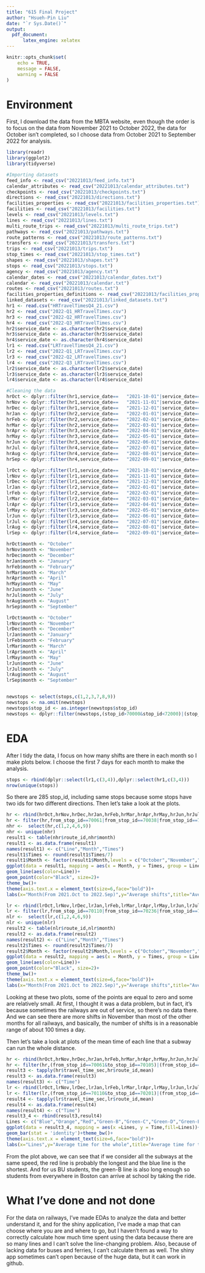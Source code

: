 ```yaml
---
title: "615 Final Project"
author: "Hsueh-Pin Liu"
date: "`r Sys.Date()`"
output: 
  pdf_document:
      latex_engine: xelatex
---
```


```r
knitr::opts_chunk$set(
	echo = TRUE,
	message = FALSE,
	warning = FALSE
)
```

# Environment

First, I download the data from the MBTA website, even though the order is to focus on the data from November 2021 to October 2022, the data for October isn’t completed, so I choose data from October 2021 to September 2022 for analysis.

```r
library(readr)
library(ggplot2)
library(tidyverse)
```

```r
#Importing datasets
feed_info <- read_csv("20221013/feed_info.txt")
calendar_attributes <- read_csv("20221013/calendar_attributes.txt")
checkpoints <- read_csv("20221013/checkpoints.txt")
directions <- read_csv("20221013/directions.txt")
facilities_properties <- read_csv("20221013/facilities_properties.txt")
facilities <- read_csv("20221013/facilities.txt")
levels <- read_csv("20221013/levels.txt")
lines <- read_csv("20221013/lines.txt")
multi_route_trips <- read_csv("20221013/multi_route_trips.txt")
pathways <- read_csv("20221013/pathways.txt")
route_patterns <- read_csv("20221013/route_patterns.txt")
transfers <- read_csv("20221013/transfers.txt")
trips <- read_csv("20221013/trips.txt")
stop_times <- read_csv("20221013/stop_times.txt")
shapes <- read_csv("20221013/shapes.txt")
stops <- read_csv("20221013/stops.txt")
agency <- read_csv("20221013/agency.txt")
calendar_dates <- read_csv("20221013/calendar_dates.txt")
calendar <- read_csv("20221013/calendar.txt")
routes <- read_csv("20221013/routes.txt")
facilities_properties_definitions <- read_csv("20221013/facilities_properties_definitions.txt")
linked_datasets <- read_csv("20221013/linked_datasets.txt")
hr1 <- read.csv("HRTravelTimesQ4_21.csv")
hr2 <- read_csv("2022-Q1_HRTravelTimes.csv")
hr3 <- read_csv("2022-Q2_HRTravelTimes.csv")
hr4 <- read_csv("2022-Q3_HRTravelTimes.csv")
hr2$service_date <- as.character(hr2$service_date)
hr3$service_date <- as.character(hr3$service_date)
hr4$service_date <- as.character(hr4$service_date)
lr1 <- read.csv("LRTravelTimesQ4_21.csv")
lr2 <- read_csv("2022-Q1_LRTravelTimes.csv")
lr3 <- read_csv("2022-Q2_LRTravelTimes.csv")
lr4 <- read_csv("2022-Q3_LRTravelTimes.csv")
lr2$service_date <- as.character(lr2$service_date)
lr3$service_date <- as.character(lr3$service_date)
lr4$service_date <- as.character(lr4$service_date)
```

```r
#Cleaning the data
hrOct <- dplyr::filter(hr1,service_date==	"2021-10-01"|service_date==	"2021-10-02"|service_date==	"2021-10-03"|service_date==	"2021-10-04"|service_date==	"2021-10-05"|service_date==	"2021-10-06"|service_date==	"2021-10-07")
hrNov <- dplyr::filter(hr1,service_date==	"2021-11-01"|service_date==	"2021-11-02"|service_date==	"2021-11-03"|service_date==	"2021-11-04"|service_date==	"2021-11-05"|service_date==	"2021-11-06"|service_date==	"2021-11-07")
hrDec <- dplyr::filter(hr1,service_date==	"2021-12-01"|service_date==	"2021-12-02"|service_date==	"2021-12-03"|service_date==	"2021-12-04"|service_date==	"2021-12-05"|service_date==	"2021-12-06"|service_date==	"2021-12-07")
hrJan <- dplyr::filter(hr2,service_date==	"2022-01-01"|service_date==	"2022-01-02"|service_date==	"2022-01-03"|service_date==	"2022-01-04"|service_date==	"2022-01-05"|service_date==	"2022-01-06"|service_date==	"2022-01-07")
hrFeb <- dplyr::filter(hr2,service_date==	"2022-02-01"|service_date==	"2022-02-02"|service_date==	"2022-02-03"|service_date==	"2022-02-04"|service_date==	"2022-02-05"|service_date==	"2022-02-06"|service_date==	"2022-02-07")
hrMar <- dplyr::filter(hr2,service_date==	"2022-03-01"|service_date==	"2022-03-02"|service_date==	"2022-03-03"|service_date==	"2022-03-04"|service_date==	"2022-03-05"|service_date==	"2022-03-06"|service_date==	"2022-03-07")
hrApr <- dplyr::filter(hr3,service_date==	"2022-04-01"|service_date==	"2022-04-02"|service_date==	"2022-04-03"|service_date==	"2022-04-04"|service_date==	"2022-04-05"|service_date==	"2022-04-06"|service_date==	"2022-04-07")
hrMay <- dplyr::filter(hr3,service_date==	"2022-05-01"|service_date==	"2022-05-02"|service_date==	"2022-05-03"|service_date==	"2022-05-04"|service_date==	"2022-05-05"|service_date==	"2022-05-06"|service_date==	"2022-05-07")
hrJun <- dplyr::filter(hr3,service_date==	"2022-06-01"|service_date==	"2022-06-02"|service_date==	"2022-06-03"|service_date==	"2022-06-04"|service_date==	"2022-06-05"|service_date==	"2022-06-06"|service_date==	"2022-06-07")
hrJul <- dplyr::filter(hr4,service_date==	"2022-07-01"|service_date==	"2022-07-02"|service_date==	"2022-07-03"|service_date==	"2022-07-04"|service_date==	"2022-07-05"|service_date==	"2022-07-06"|service_date==	"2022-07-07")
hrAug <- dplyr::filter(hr4,service_date==	"2022-08-01"|service_date==	"2022-08-02"|service_date==	"2022-08-03"|service_date==	"2022-08-04"|service_date==	"2022-08-05"|service_date==	"2022-08-06"|service_date==	"2022-08-07")
hrSep <- dplyr::filter(hr4,service_date==	"2022-09-01"|service_date==	"2022-09-02"|service_date==	"2022-09-03"|service_date==	"2022-09-04"|service_date==	"2022-09-05"|service_date==	"2022-09-06"|service_date==	"2022-09-07")

lrOct <- dplyr::filter(lr1,service_date==	"2021-10-01"|service_date==	"2021-10-02"|service_date==	"2021-10-03"|service_date==	"2021-10-04"|service_date==	"2021-10-05"|service_date==	"2021-10-06"|service_date==	"2021-10-07")
lrNov <- dplyr::filter(lr1,service_date==	"2021-11-01"|service_date==	"2021-11-02"|service_date==	"2021-11-03"|service_date==	"2021-11-04"|service_date==	"2021-11-05"|service_date==	"2021-11-06"|service_date==	"2021-11-07")
lrDec <- dplyr::filter(lr1,service_date==	"2021-12-01"|service_date==	"2021-12-02"|service_date==	"2021-12-03"|service_date==	"2021-12-04"|service_date==	"2021-12-05"|service_date==	"2021-12-06"|service_date==	"2021-12-07")
lrJan <- dplyr::filter(lr2,service_date==	"2022-01-01"|service_date==	"2022-01-02"|service_date==	"2022-01-03"|service_date==	"2022-01-04"|service_date==	"2022-01-05"|service_date==	"2022-01-06"|service_date==	"2022-01-07")
lrFeb <- dplyr::filter(lr2,service_date==	"2022-02-01"|service_date==	"2022-02-02"|service_date==	"2022-02-03"|service_date==	"2022-02-04"|service_date==	"2022-02-05"|service_date==	"2022-02-06"|service_date==	"2022-02-07")
lrMar <- dplyr::filter(lr2,service_date==	"2022-03-01"|service_date==	"2022-03-02"|service_date==	"2022-03-03"|service_date==	"2022-03-04"|service_date==	"2022-03-05"|service_date==	"2022-03-06"|service_date==	"2022-03-07")
lrApr <- dplyr::filter(lr3,service_date==	"2022-04-01"|service_date==	"2022-04-02"|service_date==	"2022-04-03"|service_date==	"2022-04-04"|service_date==	"2022-04-05"|service_date==	"2022-04-06"|service_date==	"2022-04-07")
lrMay <- dplyr::filter(lr3,service_date==	"2022-05-01"|service_date==	"2022-05-02"|service_date==	"2022-05-03"|service_date==	"2022-05-04"|service_date==	"2022-05-05"|service_date==	"2022-05-06"|service_date==	"2022-05-07")
lrJun <- dplyr::filter(lr3,service_date==	"2022-06-01"|service_date==	"2022-06-02"|service_date==	"2022-06-03"|service_date==	"2022-06-04"|service_date==	"2022-06-05"|service_date==	"2022-06-06"|service_date==	"2022-06-07")
lrJul <- dplyr::filter(lr4,service_date==	"2022-07-01"|service_date==	"2022-07-02"|service_date==	"2022-07-03"|service_date==	"2022-07-04"|service_date==	"2022-07-05"|service_date==	"2022-07-06"|service_date==	"2022-07-07")
lrAug <- dplyr::filter(lr4,service_date==	"2022-08-01"|service_date==	"2022-08-02"|service_date==	"2022-08-03"|service_date==	"2022-08-04"|service_date==	"2022-08-05"|service_date==	"2022-08-06"|service_date==	"2022-08-07")
lrSep <- dplyr::filter(lr4,service_date==	"2022-09-01"|service_date==	"2022-09-02"|service_date==	"2022-09-03"|service_date==	"2022-09-04"|service_date==	"2022-09-05"|service_date==	"2022-09-06"|service_date==	"2022-09-07")

hrOct$month <- "October"
hrNov$month <- "November"
hrDec$month <- "December"
hrJan$month <- "January"
hrFeb$month <- "February"
hrMar$month <- "March"
hrApr$month <- "April"
hrMay$month <- "May"
hrJun$month <- "June"
hrJul$month <- "July"
hrAug$month <- "August"
hrSep$month <- "September"

lrOct$month <- "October"
lrNov$month <- "November"
lrDec$month <- "December"
lrJan$month <- "January"
lrFeb$month <- "February"
lrMar$month <- "March"
lrApr$month <- "April"
lrMay$month <- "May"
lrJun$month <- "June"
lrJul$month <- "July"
lrAug$month <- "August"
lrSep$month <- "September"


newstops <- select(stops,c(1,2,3,7,8,9))
newstops <- na.omit(newstops)
newstops$stop_id <- as.integer(newstops$stop_id)
newstops <- dplyr::filter(newstops,(stop_id>70000&stop_id<72000)|(stop_id>170135&stop_id<170142))
```

# EDA

After I tidy the data, I focus on how many shifts are there in each month so I make plots below. I choose the first 7 days for each month to make the analysis.

```r
stops <- rbind(dplyr::select(lr1,c(3,4)),dplyr::select(hr1,c(3,4))) 
nrow(unique(stops))
```

So there are 285 stop_id, including same stops because some stops have two ids for two different directions. Then let's take a look at the plots.

```r
hr <- rbind(hrOct,hrNov,hrDec,hrJan,hrFeb,hrMar,hrApr,hrMay,hrJun,hrJul,hrAug,hrSep)
hr <- filter(hr,from_stop_id==70061|from_stop_id==70038|from_stop_id==70036)
nhr <-  select(hr,c(1,2,4,6,9))
nhr <- unique(nhr)
result1 <- table(nhr$route_id,nhr$month)
result1 <- as.data.frame(result1)
names(result1) <- c("Line","Month","Times")
result1$Times <- round(result1$Times/7)
result1$Month <- factor(result1$Month,levels = c("October","November","December","January","February","March","April","May","June","July","August","September"))
ggplot(data = result1, mapping = aes(x = Month, y = Times, group = Line)) +   
geom_line(aes(color=Line))+ 
geom_point(color="Black", size=2)+
theme_bw()+
theme(axis.text.x = element_text(size=6,face="bold"))+
labs(x="Month(From 2021.Oct to 2022.Sep)",y="Average shifts",title="Average shifts of heavy rails in the past year")
```

```r
lr <- rbind(lrOct,lrNov,lrDec,lrJan,lrFeb,lrMar,lrApr,lrMay,lrJun,lrJul,lrAug,lrSep)
lr <- filter(lr,from_stop_id==70110|from_stop_id==70236|from_stop_id==70160|from_stop_id==70260)
nlr <-  select(lr,c(1,2,4,6,9))
nlr <- unique(nlr)
result2 <- table(nlr$route_id,nlr$month)
result2 <- as.data.frame(result2)
names(result2) <- c("Line","Month","Times")
result2$Times <- round(result2$Times/7)
result2$Month <- factor(result2$Month,levels = c("October","November","December","January","February","March","April","May","June","July","August","September"))
ggplot(data = result2, mapping = aes(x = Month, y = Times, group = Line)) +   
geom_line(aes(color=Line))+ 
geom_point(color="Black", size=2)+
theme_bw()+
theme(axis.text.x = element_text(size=6,face="bold"))+
labs(x="Month(From 2021.Oct to 2022.Sep)",y="Average shifts",title="Average shifts of light rails in the past year")
```

Looking at these two plots, some of the points are equal to zero and some are relatively small. At first, I thought it was a data problem, but in fact, it's because sometimes the railways are out of service, so there's no data there. And we can see there are more shifts in November than most of the other months for all railways, and basically, the number of shifts is in a reasonable range of about 100 times a day.

Then let's take a look at plots of the mean time of each line that a subway can run the whole distance.

```r
hr <- rbind(hrOct,hrNov,hrDec,hrJan,hrFeb,hrMar,hrApr,hrMay,hrJun,hrJul,hrAug,hrSep)
hr <- filter(hr,(from_stop_id==70061&to_stop_id==70105)|(from_stop_id==70038&to_stop_id==70060)|(from_stop_id==70036&to_stop_id==70001))
result3 <- tapply(hr$travel_time_sec,hr$route_id,mean)
result3 <- as.data.frame(result3)
names(result3) <- c("Time")
lr <- rbind(lrOct,lrNov,lrDec,lrJan,lrFeb,lrMar,lrApr,lrMay,lrJun,lrJul,lrAug,lrSep)
lr <- filter(lr,(from_stop_id==70110&to_stop_id==70201)|(from_stop_id==70236&to_stop_id==70201)|(from_stop_id==70160&to_stop_id==70205)|(from_stop_id==70260&to_stop_id==70207))
result4 <- tapply(lr$travel_time_sec,lr$route_id,mean)
result4 <- as.data.frame(result4)
names(result4) <- c("Time")
result3_4 <- rbind(result3,result4)
Lines <- c("Blue","Orange","Red","Green-B","Green-C","Green-D","Green-E")
ggplot(data = result3_4, mapping = aes(x =Lines, y = Time,fill=Lines))+
geom_bar(stat = 'identity')+theme_bw()+
theme(axis.text.x = element_text(size=6,face="bold"))+
labs(x="Lines",y="Average time for the whole",title="Average time for the whole of each line")
```

From the plot above, we can see that if we consider all the subways at the same speed, the red line is probably the longest and the blue line is the shortest. And for us BU students, the green-B line is also long enough so students from everywhere in Boston can arrive at school by taking the ride.

# What I've done and not done

For the data on railways, I've made EDAs to analyze the data and better understand it, and for the shiny application, I've made a map that can choose where you are and where to go, but I haven't found a way to correctly calculate how much time spent using the data because there are so many lines and I can't solve the line-changing problem. Also, because of lacking data for buses and ferries, I can't calculate them as well. The shiny app sometimes can't open because of the huge data, but it can work in github.